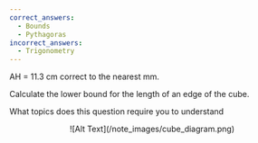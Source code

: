 ```yaml
---
correct_answers:
  - Bounds
  - Pythagoras
incorrect_answers:
  - Trigonometry
---
```



AH = 11.3 cm correct to the nearest mm.

Calculate the lower bound for the length of an edge of the cube.

What topics does this question require you to understand

<div align="center">
![Alt Text](/note_images/cube_diagram.png)
</div>
